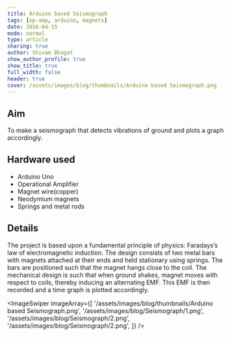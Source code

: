```yaml
---
title: Arduino based Seismograph
tags: [op-amp, arduino, magnets]
date: 2016-04-15
mode: normal
type: article
sharing: true
author: Shivam Bhagat
show_author_profile: true
show_title: true
full_width: false
header: true
cover: /assets/images/blog/thumbnails/Arduino based Seismograph.png
---
```


## Aim

To make a seismograph that detects vibrations of ground and plots a graph accordingly.

## Hardware used

- Arduino Uno
- Operational Amplifier
- Magnet wire(copper)
- Neodymium magnets
- Springs and metal rods

## Details

The project is based upon a fundamental principle of physics: Faradays’s law of electromagnetic induction. The design consists of two metal bars with magnets attached at their ends and held stationary using springs. The bars are positioned such that the magnet hangs close to the coil. The mechanical design is such that when ground shakes, magnet moves with respect to coils, thereby inducing an alternating EMF. This EMF is then recorded and a time graph is plotted accordingly.

<ImageSwiper
  imageArray={[
    '/assets/images/blog/thumbnails/Arduino based Seismograph.png',
    '/assets/images/blog/Seismograph/1.png',
    '/assets/images/blog/Seismograph/2.png',
    '/assets/images/blog/Seismograph/2.png',
  ]}
/>
